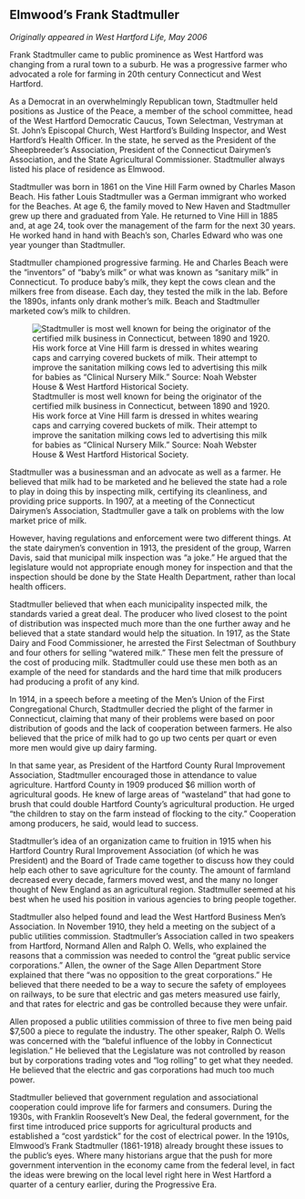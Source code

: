 ## Elmwood’s Frank Stadtmuller {-}

*Originally appeared in West Hartford Life, May 2006*

Frank Stadtmuller came to public prominence as West Hartford was changing from a rural town to a suburb. He was a progressive farmer who advocated a role for farming in 20th century Connecticut and West Hartford.

As a Democrat in an overwhelmingly Republican town, Stadtmuller held positions as Justice of the Peace, a member of the school committee, head of the West Hartford Democratic Caucus, Town Selectman, Vestryman at St. John’s Episcopal Church, West Hartford’s Building Inspector, and West Hartford’s Health Officer. In the state, he served as the President of the Sheepbreeder’s Association, President of the Connecticut Dairymen’s Association, and the State Agricultural Commissioner. Stadtmuller always listed his place of residence as Elmwood.

Stadtmuller was born in 1861 on the Vine Hill Farm owned by Charles Mason Beach. His father Louis Stadtmuller was a German immigrant who worked for the Beaches. At age 6, the family moved to New Haven and Stadtmuller grew up there and graduated from Yale. He returned to Vine Hill in 1885 and, at age 24, took over the management of the farm for the next 30 years. He worked hand in hand with Beach’s son, Charles Edward who was one year younger than Stadtmuller.

Stadtmuller championed progressive farming. He and Charles Beach were the “inventors” of “baby’s milk” or what was known as “sanitary milk” in Connecticut. To produce baby’s milk, they kept the cows clean and the milkers free from disease. Each day, they tested the milk in the lab. Before the 1890s, infants only drank mother’s milk. Beach and Stadtmuller marketed cow’s milk to children.

![Stadtmuller is most well known for being the originator of the certified milk business in Connecticut, between 1890 and 1920. His work force at Vine Hill farm is dressed in whites wearing caps and carrying covered buckets of milk. Their attempt to improve the sanitation milking cows led to advertising this milk for babies as “Clinical Nursery Milk.” Source: Noah Webster House & West Hartford Historical Society.](images/05-Stadtmuller-web.jpg)

Stadtmuller was a businessman and an advocate as well as a farmer. He believed that milk had to be marketed and he believed the state had a role to play in doing this by inspecting milk, certifying its cleanliness, and providing price supports. In 1907, at a meeting of the Connecticut Dairymen’s Association, Stadtmuller gave a talk on problems with the low market price of milk.

However, having regulations and enforcement were two different things. At the state dairymen’s convention in 1913, the president of the group, Warren Davis, said that municipal milk inspection was “a joke.” He argued that the legislature would not appropriate enough money for inspection and that the inspection should be done by the State Health Department, rather than local health officers.

Stadtmuller believed that when each municipality inspected milk, the standards varied a great deal. The producer who lived closest to the point of distribution was inspected much more than the one further away and he believed that a state standard would help the situation. In 1917, as the State Dairy and Food Commissioner, he arrested the First Selectman of Southbury and four others for selling “watered milk.” These men felt the pressure of the cost of producing milk. Stadtmuller could use these men both as an example of the need for standards and the hard time that milk producers had producing a profit of any kind.

In 1914, in a speech before a meeting of the Men’s Union of the First Congregational Church, Stadtmuller decried the plight of the farmer in Connecticut, claiming that many of their problems were based on poor distribution of goods and the lack of cooperation between farmers. He also believed that the price of milk had to go up two cents per quart or even more men would give up dairy farming.

In that same year, as President of the Hartford County Rural Improvement Association, Stadtmuller encouraged those in attendance to value agriculture. Hartford County in 1909 produced $6 million worth of agricultural goods. He knew of large areas of “wasteland” that had gone to brush that could double Hartford County’s agricultural production. He urged “the children to stay on the farm instead of flocking to the city.” Cooperation among producers, he said, would lead to success.

Stadtmuller’s idea of an organization came to fruition in 1915 when his Hartford Country Rural Improvement Association (of which he was President) and the Board of Trade came together to discuss how they could help each other to save agriculture for the county. The amount of farmland decreased every decade, farmers moved west, and the many no longer thought of New England as an agricultural region. Stadtmuller seemed at his best when he used his position in various agencies to bring people together.

Stadtmuller also helped found and lead the West Hartford Business Men’s Association. In November 1910, they held a meeting on the subject of a public utilities commission. Stadtmuller’s Association called in two speakers from Hartford, Normand Allen and Ralph O. Wells, who explained the reasons that a commission was needed to control the “great public service corporations.” Allen, the owner of the Sage Allen Department Store explained that there “was no opposition to the great corporations.” He believed that there needed to be a way to secure the safety of employees on railways, to be sure that electric and gas meters measured use fairly, and that rates for electric and gas be controlled because they were unfair.

Allen proposed a public utilities commission of three to five men being paid $7,500 a piece to regulate the industry. The other speaker, Ralph O. Wells was concerned with the “baleful influence of the lobby in Connecticut legislation.” He believed that the Legislature was not controlled by reason but by corporations trading votes and “log rolling” to get what they needed. He believed that the electric and gas corporations had much too much power.

Stadtmuller believed that government regulation and associational cooperation could improve life for farmers and consumers. During the 1930s, with Franklin Roosevelt’s New Deal, the federal government, for the first time introduced price supports for agricultural products and established a “cost yardstick” for the cost of electrical power. In the 1910s, Elmwood’s Frank Stadtmuller (1861-1918) already brought these issues to the public’s eyes. Where many historians argue that the push for more government intervention in the economy came from the federal level, in fact the ideas were brewing on the local level right here in West Hartford a quarter of a century earlier, during the Progressive Era.

